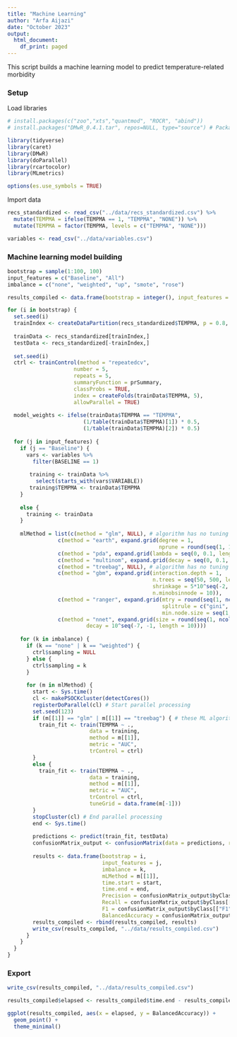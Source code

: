 ```yaml
---
title: "Machine Learning"
author: "Arfa Aijazi"
date: "October 2023"
output:
  html_document:
    df_print: paged
---
```


This script builds a machine learning model to predict temperature-related morbidity

### Setup
Load libraries
```r

# install.packages(c("zoo","xts","quantmod", "ROCR", "abind"))
# install.packages("DMwR_0.4.1.tar", repos=NULL, type="source") # Package DMwR removed from the CRAN repository, so was downloaded from the Archives (https://cran.r-project.org/src/contrib/Archive/DMwR/). This package contains the SMOTE function integrated into caret's cross validation. 

library(tidyverse)
library(caret)
library(DMwR)
library(doParallel)
library(rcartocolor)
library(MLmetrics)

options(es.use_symbols = TRUE)
```

Import data
```r
recs_standardized <- read_csv("../data/recs_standardized.csv") %>%
  mutate(TEMPMA = ifelse(TEMPMA == 1, "TEMPMA", "NONE")) %>%
  mutate(TEMPMA = factor(TEMPMA, levels = c("TEMPMA", "NONE")))

variables <- read_csv("../data/variables.csv")
```

### Machine learning model building
```r
bootstrap = sample(1:100, 100)
input_features = c("Baseline", "All")
imbalance = c("none", "weighted", "up", "smote", "rose")

results_compiled <- data.frame(bootstrap = integer(), input_features = character(), imbalance = character(), mlMethod = character, time.start = double(), time.end = double(), Precision = double(), Recall = double(), F1 = double(), BalancedAccuracy = double())

for (i in bootstrap) {
  set.seed(i)
  trainIndex <- createDataPartition(recs_standardized$TEMPMA, p = 0.8, list = FALSE, times = 1)
  
  trainData <- recs_standardized[trainIndex,]
  testData <- recs_standardized[-trainIndex,]
  
  set.seed(i)
  ctrl <- trainControl(method = "repeatedcv",
                     number = 5,
                     repeats = 5,
                     summaryFunction = prSummary,
                     classProbs = TRUE,
                     index = createFolds(trainData$TEMPMA, 5),
                     allowParallel = TRUE)
  
  model_weights <- ifelse(trainData$TEMPMA == "TEMPMA",
                        (1/table(trainData$TEMPMA)[1]) * 0.5,
                        (1/table(trainData$TEMPMA)[2]) * 0.5)
  
  for (j in input_features) {
    if (j == "Baseline") {
      vars <- variables %>%
        filter(BASELINE == 1)
      
       training <- trainData %>%
         select(starts_with(vars$VARIABLE))
       training$TEMPMA <- trainData$TEMPMA
    }
    
    else {
      training <- trainData
    }
    
    mlMethod = list(c(method = "glm", NULL), # algorithm has no tuning parameters
                c(method = "earth", expand.grid(degree = 1, 
                                                nprune = round(seq(1, 100, length = 100)))),
                c(method = "pda", expand.grid(lambda = seq(0, 0.1, length = 100))),
                c(method = "multinom", expand.grid(decay = seq(0, 0.1, length = 100))),
                c(method = "treebag", NULL), # algorithm has no tuning parameters
                c(method = "gbm", expand.grid(interaction.depth = 1, 
                                              n.trees = seq(50, 500, length = 10), 
                                              shrinkage = 5*10^seq(-2, -3, length = 10),
                                              n.minobsinnode = 10)),
                c(method = "ranger", expand.grid(mtry = round(seq(1, ncol(training)-1, length = 10)),
                                                 splitrule = c("gini", "extratrees"),
                                                 min.node.size = seq(1,5, length = 5))),
                c(method = "nnet", expand.grid(size = round(seq(1, ncol(training)-1, length = 10)), 
                         decay = 10^seq(-7, -1, length = 10))))
    
    for (k in imbalance) {
      if (k == "none" | k == "weighted") {
        ctrl$sampling = NULL
      } else {
        ctrl$sampling = k
      }
      
      for (m in mlMethod) {
        start <- Sys.time()
        cl <- makePSOCKcluster(detectCores()) 
        registerDoParallel(cl) # Start parallel processing
        set.seed(123)
        if (m[[1]] == "glm" | m[[1]] == "treebag") { # these ML algorithms do not have tuning parameters
          train_fit <- train(TEMPMA ~ .,
                          data = training,
                          method = m[[1]],
                          metric = "AUC",
                          trControl = ctrl)
        }
        else {
          train_fit <- train(TEMPMA ~ .,
                          data = training,
                          method = m[[1]],
                          metric = "AUC",
                          trControl = ctrl,
                          tuneGrid = data.frame(m[-1]))
        }
        stopCluster(cl) # End parallel processing
        end <- Sys.time()
        
        predictions <- predict(train_fit, testData)
        confusionMatrix_output <- confusionMatrix(data = predictions, reference = testData$TEMPMA)
    
        results <- data.frame(bootstrap = i, 
                              input_features = j, 
                              imbalance = k, 
                              mLMethod = m[[1]], 
                              time.start = start, 
                              time.end = end, 
                              Precision = confusionMatrix_output$byClass[["Precision"]], 
                              Recall = confusionMatrix_output$byClass[["Recall"]], 
                              F1 = confusionMatrix_output$byClass[["F1"]],
                              BalancedAccuracy = confusionMatrix_output$byClass[["Balanced Accuracy"]])
        results_compiled <- rbind(results_compiled, results)
        write_csv(results_compiled, "../data/results_compiled.csv")
      }
    }
  }
}


```
### Export
```r
write_csv(results_compiled, "../data/results_compiled.csv")
```

```r
results_compiled$elapsed <- results_compiled$time.end - results_compiled$time.start

ggplot(results_compiled, aes(x = elapsed, y = BalancedAccuracy)) +
  geom_point() +
  theme_minimal()
```

